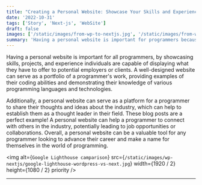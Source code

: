 ```yaml
---
title: "Creating a Personal Website: Showcase Your Skills and Experience"
date: '2022-10-31'
tags: ['Story', 'Next-js', 'WebSite']
draft: false
images: ['/static/images/from-wp-to-nextjs.jpg', '/static/images/from-wp-to-nextjs.jpg']
summary: 'Having a personal website is important for programmers because it allows them to showcase their skills and experience to potential employers or clients.'
---
```




Having a personal website is important for all programmers, by showcasing skills, projects, and experience individuals are capable of displaying what they have to offer to potential employers or clients. A well-designed website can serve as a portfolio of a programmer's work, providing examples of their coding abilities and demonstrating their knowledge of various programming languages and technologies. 

Additionally, a personal website can serve as a platform for a programmer to share their thoughts and ideas about the industry, which can help to establish them as a thought leader in their field. These blog posts are a perfect example! A personal website can help a programmer to connect with others in the industry, potentially leading to job opportunities or collaborations. Overall, a personal website can be a valuable tool for any programmer looking to advance their career and make a name for themselves in the world of programming.



<img
  alt={`Google Lighthouse camparison`}
  src={`/static/images/wp-nextjs/google-lighthouse-wordpress-vs-next.jpg`}
  width={1920 / 2}
  height={1080 / 2}
  priority
/>


---
